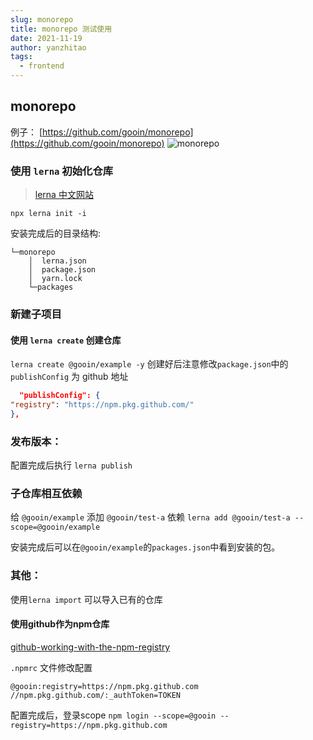 ---
slug: monorepo
title: monorepo 测试使用
date: 2021-11-19
author: yanzhitao
tags:
  - frontend
---
## monorepo
例子： [https://github.com/gooin/monorepo](https://github.com/gooin/monorepo)
![monorepo](/images/monorepo.jpg)


### 使用 `lerna` 初始化仓库

> [lerna 中文网站](https://www.lernajs.cn/#command-run)

```shell
npx lerna init -i
```

安装完成后的目录结构:

```shell
└─monorepo
    │  lerna.json
    │  package.json
    │  yarn.lock
    └─packages
```

### 新建子项目

#### 使用 `lerna create` 创建仓库

`lerna create @gooin/example -y`
创建好后注意修改`package.json`中的 `publishConfig` 为 github 地址

```json
  "publishConfig": {
"registry": "https://npm.pkg.github.com/"
},
```

### 发布版本：

配置完成后执行 `lerna publish`

### 子仓库相互依赖

给 `@gooin/example` 添加 `@gooin/test-a` 依赖
`lerna add @gooin/test-a --scope=@gooin/example`

安装完成后可以在`@gooin/example`的`packages.json`中看到安装的包。

### 其他：

使用`lerna import` 可以导入已有的仓库

#### 使用github作为npm仓库

[github-working-with-the-npm-registry](https://docs.github.com/en/packages/working-with-a-github-packages-registry/working-with-the-npm-registry)

`.npmrc` 文件修改配置

```shell
@gooin:registry=https://npm.pkg.github.com
//npm.pkg.github.com/:_authToken=TOKEN
```

配置完成后，登录scope
`npm login --scope=@gooin --registry=https://npm.pkg.github.com`






